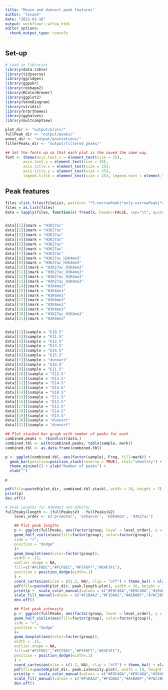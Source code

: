 ```yaml
---
title: "Mouse and dunnart peak features"
author: "lecook"
date: "2022-03-16"
output: workflowr::wflow_html
editor_options:
  chunk_output_type: console
---
```


## Set-up

```r
# Load in libraries
library(data.table) 
library(tidyverse)
library(ggridges)
library(ggpubr)
library(reshape2)
library(RColorBrewer)
library(ggplot2)
library(VennDiagram)
library(viridis)
library(hrbrthemes)
library(gghalves)
library(multcompView)

plot_dir <- "output/plots/"
fullPeak_dir <- "output/peaks/"
annot_dir <- "output/annotations/"
filterPeaks_dir <- "output/filtered_peaks/"

## Set the fonts up so that each plot is the saved the same way.
font <- theme(axis.text.x = element_text(size = 25),
        axis.text.y = element_text(size = 25),
        axis.title.x = element_text(size = 25),
        axis.title.y = element_text(size = 25), 
        legend.title = element_text(size = 25), legend.text = element_text(size = 25))
```


## Peak features
```r
files =list.files(fileList, pattern= "*5.narrowPeak|*only.narrowPeak|*downSampled.narrowPeak", full.names=T) # create list of files in directory
files = as.list(files)
data = lapply(files, function(x) fread(x, header=FALSE, sep="\t", quote = "", na.strings=c("", "NA")))


data[[1]]$mark = "H3K27ac"
data[[2]]$mark = "H3K27ac"
data[[3]]$mark = "H3K27ac"
data[[4]]$mark = "H3K27ac"
data[[5]]$mark = "H3K27ac"
data[[6]]$mark = "H3K27ac"
data[[7]]$mark = "H3K27ac"
data[[8]]$mark = "H3K27ac_H3K4me3"
data[[9]]$mark = "H3K27ac_H3K4me3"
data[[10]]$mark = "H3K27ac_H3K4me3"
data[[11]]$mark = "H3K27ac_H3K4me3"
data[[12]]$mark = "H3K27ac_H3K4me3"
data[[13]]$mark = "H3K27ac_H3K4me3"
data[[14]]$mark = "H3K4me3"
data[[15]]$mark = "H3K4me3"
data[[16]]$mark = "H3K4me3"
data[[17]]$mark = "H3K4me3"
data[[18]]$mark = "H3K4me3"
data[[19]]$mark = "H3K4me3"
data[[20]]$mark = "H3K27ac_H3K4me3"
data[[21]]$mark = "H3K4me3"


data[[1]]$sample = "E10.5"
data[[2]]$sample = "E11.5"
data[[3]]$sample = "E12.5"
data[[4]]$sample = "E13.5"
data[[5]]$sample = "E14.5"
data[[6]]$sample = "E15.5"
data[[7]]$sample = "dunnart"
data[[8]]$sample = "E10.5"
data[[9]]$sample = "E11.5"
data[[10]]$sample = "E12.5"
data[[11]]$sample = "E13.5"
data[[12]]$sample = "E14.5"
data[[13]]$sample = "E15.5"
data[[14]]$sample = "E10.5"
data[[15]]$sample = "E11.5"
data[[16]]$sample = "E12.5"
data[[17]]$sample = "E13.5"
data[[18]]$sample = "E14.5"
data[[19]]$sample = "E15.5"
data[[20]]$sample = "dunnart"
data[[21]]$sample = "dunnart"

## Plot stacked bar graph with number of peaks for each
combined.peaks <- rbindlist(data,)
combined.tbl <- with(combined.peaks, table(sample, mark))
combined.tbl <- as.data.frame(combined.tbl)

p <- ggplot(combined.tbl, aes(factor(sample), Freq, fill=mark)) + 
  geom_bar(position=position_stack(reverse = TRUE), stat="identity") +
  theme_minimal() + ylab("Number of peaks") +
  xlab("")

p

pdf(file=paste0(plot_dir, combined.tbl.stack), width = 10, height = 7)
print(p)
dev.off()

# Peak lengths for H3K4me3 and H3K27ac
fullPeaks$length <- (fullPeaks$V3 - fullPeaks$V2)
    level_order <- c('promoter', 'enhancer', 'H3K4me3', 'H3K27ac')

    ## Plot peak lengths
    p <- ggplot(fullPeaks, aes(factor(group, level = level_order), y = log10(length))) + 
    geom_half_violin(aes(fill=factor(group), color=factor(group)),
    side = "r", 
    position = "dodge"
    )+
    geom_boxplot(aes(color=factor(group)),
    width = .15, 
    outlier.shape = NA,
    fill=c("#FCF8EC","#FCF8EC","#F5F6F7","#E4F3F1"),
    position = position_dodge(width=.1)
    ) +
    coord_cartesian(xlim = c(1.2, NA), clip = "off") + theme_bw() + xlab("") + ylab("Log10 Peak Length") 
    pdf(file=paste0(plot_dir, peak.length.plot), width = 10, height = 7)
    print(p +  scale_color_manual(values = c("#E9C46A","#E9C46A","#264653","#2A9D8F")) +
    scale_fill_manual(values = c("#F1DAA2","#F1DAA2","#AEBABF","#7AC2B9")) + coord_flip())
    dev.off()

    ## Plot peak intensity
    p <- ggplot(fullPeaks, aes(factor(group, level = level_order), y = log10(V7))) + 
    geom_half_violin(aes(fill=factor(group), color=factor(group)),
    side = "r", 
    position = "dodge"
    )+
    geom_boxplot(aes(color=factor(group)),
    width = .15, 
    outlier.shape = NA,
    fill=c("#FCF8EC","#FCF8EC","#F5F6F7","#E4F3F1"),
    position = position_dodge(width=.1)
    ) +
    coord_cartesian(xlim = c(1.2, NA), clip = "off") + theme_bw() + xlab("") + ylab("Log10 Peak Intensity") 
    pdf(file=paste0(plot_dir, peak.intensity.plot), width = 10, height = 7)
    print(p +  scale_color_manual(values = c("#E9C46A","#E9C46A","#264653","#2A9D8F")) +
    scale_fill_manual(values = c("#F1DAA2","#F1DAA2","#AEBABF","#7AC2B9")) + coord_flip())
    dev.off()  
```



